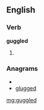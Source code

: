 ==English==

===Verb===
'''guggled'''

# {{past of|[[guggle]]}}

===Anagrams===
* {{alphagram|deggglu}}
* [[glugged#English|glugged]]

[[mg:guggled]]